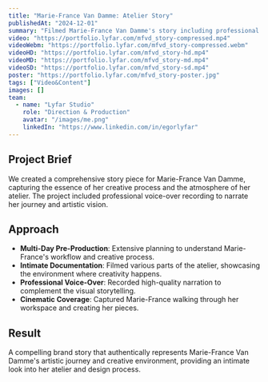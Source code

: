 ```yaml
---
title: "Marie-France Van Damme: Atelier Story"
publishedAt: "2024-12-01"
summary: "Filmed Marie-France Van Damme's story including professional voice-over, capturing her creative process in her atelier."
video: "https://portfolio.lyfar.com/mfvd_story-compressed.mp4"
videoWebm: "https://portfolio.lyfar.com/mfvd_story-compressed.webm"
videoHD: "https://portfolio.lyfar.com/mfvd_story-hd.mp4"
videoMD: "https://portfolio.lyfar.com/mfvd_story-md.mp4"
videoSD: "https://portfolio.lyfar.com/mfvd_story-sd.mp4"
poster: "https://portfolio.lyfar.com/mfvd_story-poster.jpg"
tags: ["Video&Content"]
images: []
team:
  - name: "Lyfar Studio"
    role: "Direction & Production"
    avatar: "/images/me.png"
    linkedIn: "https://www.linkedin.com/in/egorlyfar"
---
```


## Project Brief

We created a comprehensive story piece for Marie-France Van Damme, capturing the essence of her creative process and the atmosphere of her atelier. The project included professional voice-over recording to narrate her journey and artistic vision.

## Approach

- **Multi-Day Pre-Production**: Extensive planning to understand Marie-France's workflow and creative process.
- **Intimate Documentation**: Filmed various parts of the atelier, showcasing the environment where creativity happens.
- **Professional Voice-Over**: Recorded high-quality narration to complement the visual storytelling.
- **Cinematic Coverage**: Captured Marie-France walking through her workspace and creating her pieces.

## Result

A compelling brand story that authentically represents Marie-France Van Damme's artistic journey and creative environment, providing an intimate look into her atelier and design process. 